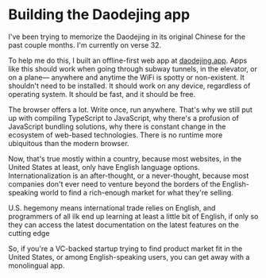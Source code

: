 # Building the Daodejing app

I've been trying to memorize the Daodejing in its original Chinese for the past couple months. I'm currently on verse 32.

To help me do this, I built an offline-first web app at [daodejing.app](https://daodejing.app/en/verses/chinese). Apps like this should work when going through subway tunnels, in the elevator, or on a plane— anywhere and anytime the WiFi is spotty or non-existent. It shouldn't need to be installed. It should work on any device, regardless of operating system. It should be fast, and it should be free.

The browser offers a lot. Write once, run anywhere. That's why we still put up with compiling TypeScript to JavaScript, why there's a profusion of JavaScript bundling solutions, why there is constant change in the ecosystem of web-based technologies. There is no runtime more ubiquitous than the modern browser.

Now, that's true mostly within a country, because most websites, in the United States at least, only have English language options. Internationalization is an after-thought, or a never-thought, because most companies don't ever need to venture beyond the borders of the English-speaking world to find a rich-enough market for what they're selling.

U.S. hegemony means international trade relies on English, and programmers of all ilk end up learning at least a little bit of English, if only so they can access the latest documentation on the latest features on the cutting edge

So, if you're a VC-backed startup trying to find product market fit in the United States, or among English-speaking users, you can get away with a monolingual app.
